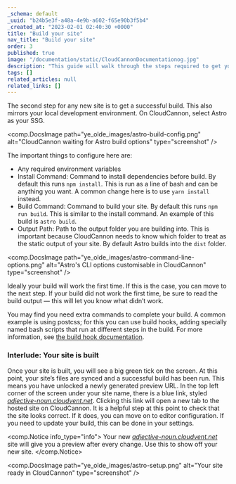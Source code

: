 ```yaml
---
_schema: default
_uuid: "b24b5e3f-a48a-4e9b-a602-f65e90b3f5b4"
_created_at: "2023-02-01 02:40:30 +0000"
title: "Build your site"
nav_title: "Build your site"
order: 3
published: true
image: "/documentation/static/CloudCannonDocumentationog.jpg"
description: "This guide will walk through the steps required to get your Astro site built, editable and live on CloudCannon."
tags: []
related_articles: null
related_links: []
---
```


The second step for any new site is to get a successful build. This also mirrors your local development environment. On CloudCannon, select Astro as your SSG.

<comp.DocsImage path="ye_olde_images/astro-build-config.png" alt="CloudCannon waiting for Astro build options" type="screenshot" />

The important things to configure here are:

* Any required environment variables
* Install Command: Command to install dependencies before build. By default this runs `npm install`. This is run as a line of bash and can be anything you want. A common change here is to use `yarn install` instead.
* Build Command: Command to build your site. By default this runs `npm run build`. This is similar to the install command. An example of this build is `astro build`.
* Output Path: Path to the output folder you are building into. This is important because CloudCannon needs to know which folder to treat as the static output of your site. By default Astro builds into the `dist` folder.

<comp.DocsImage path="ye_olde_images/astro-command-line-options.png" alt="Astro's CLI options customisable in CloudCannon" type="screenshot" />

Ideally your build will work the first time. If this is the case, you can move to the next step. If your build did not work the first time, be sure to read the build output — this will let you know what didn’t work.

You may find you need extra commands to complete your build. A common example is using postcss; for this you can use build hooks, adding specially named bash scripts that run at different steps in the build. For more information, see [the build hook documentation](/documentation/articles/extending-your-build-process-with-hooks/).

### Interlude: Your site is built

Once your site is built, you will see a big green tick on the screen. At this point, your site’s files are synced and a successful build has been run. This means you have unlocked a newly generated preview URL. In the top left corner of the screen under your site name, there is a blue link, styled *[adjective-noun.cloudvent.net](http://adjective-noun.cloudvent.net)*. Clicking this link will open a new tab to the hosted site on CloudCannon. It is a helpful step at this point to check that the site looks correct. If it does, you can move on to editor configuration. If you need to update your build, this can be done in your settings.

<comp.Notice info_type="info">
  Your new *[adjective-noun.cloudvent.net](http://adjective-noun.cloudvent.net)* site will give you a preview after every change. Use this to show off your new site.
</comp.Notice>

<comp.DocsImage path="ye_olde_images/astro-setup.png" alt="Your site ready in CloudCannon" type="screenshot" />

